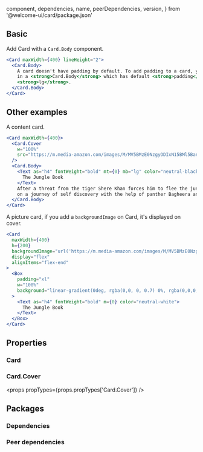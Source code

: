 
  component,
  dependencies,
  name,
  peerDependencies,
  version,
} from '@welcome-ui/card/package.json'

<showcase
  version={version}
  name={name}
  component={component}
  description="Allows user to show content and action with specific style."
/>

## Basic

Add Card with a `Card.Body` component.

```jsx
<Card maxWidth={400} lineHeight="2">
  <Card.Body>
    A card doesn't have padding by default. To add padding to a card, you should wrap your content
    in a <strong>Card.Body</strong> which has default <strong>padding</strong> of{' '}
    <strong>lg</strong>.
  </Card.Body>
</Card>
```

## Other examples

A content card.

```jsx
<Card maxWidth={400}>
  <Card.Cover
    w="100%"
    src="https://m.media-amazon.com/images/M/MV5BMzE0NzgyODIxN15BMl5BanBnXkFtZTgwNDU0NjU5NzE@._V1_SX1777_CR0,0,1777,994_AL_.jpg"
  />
  <Card.Body>
    <Text as="h4" fontWeight="bold" mt={0} mb="lg" color="neutral-black">
      The Jungle Book
    </Text>
    After a threat from the tiger Shere Khan forces him to flee the jungle, a man-cub named Mowgli embarks
    on a journey of self discovery with the help of panther Bagheera and free-spirited bear Baloo.
  </Card.Body>
</Card>
```

A picture card, if you add a `backgroundImage` on Card, it's displayed on cover.

```jsx
<Card
  maxWidth={400}
  h={200}
  backgroundImage="url('https://m.media-amazon.com/images/M/MV5BMzE0NzgyODIxN15BMl5BanBnXkFtZTgwNDU0NjU5NzE@._V1_SX1777_CR0,0,1777,994_AL_.jpg')"
  display="flex"
  alignItems="flex-end"
>
  <Box
    padding="xl"
    w="100%"
    background="linear-gradient(0deg, rgba(0,0, 0, 0.7) 0%, rgba(0,0,0,0) 100%)"
  >
    <Text as="h4" fontWeight="bold" m={0} color="neutral-white">
      The Jungle Book
    </Text>
  </Box>
</Card>
```

## Properties

### Card

<props propTypes={props.propTypes.Card} />

### Card.Cover

<props propTypes={props.propTypes['Card.Cover']} />

## Packages

### Dependencies

<dependencies dependencies={dependencies} />

### Peer dependencies

<dependencies dependencies={peerDependencies} />

<pagination />
